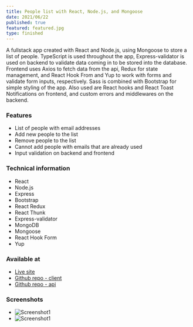 ```yaml
---
title: People list with React, Node.js, and Mongoose
date: 2021/06/22
published: true
featured: featured.jpg
type: finished
---
```


A fullstack app created with React and Node.js, using Mongoose to store a list of people. TypeScript is used throughout the app, Express-validator is used on backend to validate data coming in to be stored into the database. Frontend uses Axios to fetch data from the api, Redux for state management, and React Hook From and Yup to work with forms and validate form inputs, respectively. Sass is combined with Bootstrap for simple styling of the app. Also used are React hooks and React Toast Notifications on frontend, and custom errors and middlewares on the backend.

### Features

- List of people with email addresses
- Add new people to the list
- Remove people to the list
- Cannot add people with emails that are already used
- Input validation on backend and frontend

### Technical information

- React
- Node.js
- Express
- Bootstrap
- React Redux
- React Thunk
- Express-validator
- MongoDB
- Mongoose
- React Hook Form
- Yup

### Available at

- [Live site](https://kmpr-client.herokuapp.com/)
- [Github repo - client](https://github.com/ikaem/kmp-client)
- [Github repo - api](https://github.com/ikaem/kmp-api)

### Screenshots

- ![Screenshot1](./screen-1.jpg)
- ![Screenshot1](./screen-2.jpg)
